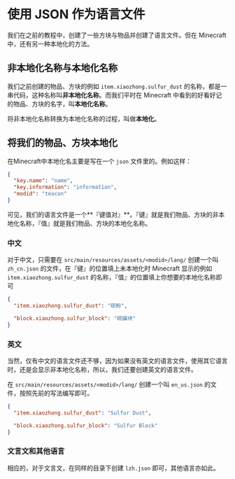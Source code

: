 # 使用 JSON 作为语言文件

<!-- markdownlint-disable MD033 -->

我们在之前的教程中，创建了一些方块与物品并创建了语言文件。但在 Minecraft 中，还有另一种本地化的方法。

## 非本地化名称与本地化名称

我们之前创建的物品、方块的例如 `item.xiaozhong.sulfur_dust` 的名称，都是一串代码，这种名称叫**非本地化名称**。而我们平时在 Minecraft 中看到的好看好记的物品、方块的名字，叫**本地化名称**。

将非本地化名称转换为本地化名称的过程，叫做**本地化**。

## 将我们的物品、方块本地化

在Minecraft中本地化名主要是写在一个 `json` 文件里的。例如这样：

```json
{
  "key.name": "name",
  "key.information": "information",
  "modid": "teacon"
}
```

可见，我们的语言文件是一个**『键值对』**。『键』就是我们物品、方块的非本地化名称，『值』就是我们物品、方块的本地化名称。

### 中文

对于中文，只需要在 `src/main/resources/assets/<modid>/lang/` 创建一个叫 `zh_cn.json` 的文件，在『键』的位置填上未本地化时 Minecraft 显示的例如 `item.xiaozhong.sulfur_dust` 的名称，『值』的位置填上你想要的本地化名称即可

```json
{
  "item.xiaozhong.sulfur_dust": "硫粉",

  "block.xiaozhong.sulfur_block": "硫磺块"
}
```

### 英文

当然，仅有中文的语言文件还不够，因为如果没有英文的语言文件，使用其它语言时，还是会显示非本地化名称，所以，我们还要创建英文的语言文件。

在 `src/main/resources/assets/<modid>/lang/` 创建一个叫 `en_us.json` 的文件，按照先前的写法编写即可。

```json
{
  "item.xiaozhong.sulfur_dust": "Sulfur Dust",

  "block.xiaozhong.sulfur_block": "Sulfur Block"
}
```

### 文言文和其他语言

相应的，对于文言文，在同样的目录下创建 `lzh.json` 即可，其他语言亦如此。